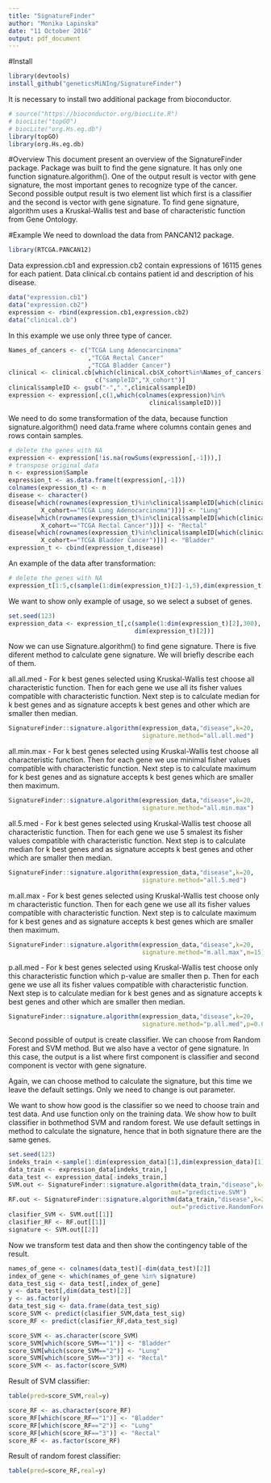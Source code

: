 ```yaml
---
title: "SignatureFinder"
author: "Monika Lapinska"
date: "11 October 2016"
output: pdf_document
---
```

#Install

```r
library(devtools)
install_github("geneticsMiNIng/SignatureFinder")
```

It is necessary to install two additional package from bioconductor.

```r
# source("https://bioconductor.org/biocLite.R")
# biocLite("topGO")
# biocLite("org.Hs.eg.db")
library(topGO)
library(org.Hs.eg.db)
```


#Overview
This document present an overview of the SignatureFinder package. Package 
was built to find the gene signature. It has only one function 
signature.algorithm(). One of the output result is vector with gene  
signature, the most important genes to recognize type of the cancer. 
Second possible output result is two element list which first is 
a classifier and  the second is vector with gene signature. To find gene 
signature, algorithm uses a Kruskal-Wallis test and base of characteristic 
function from Gene Ontology.


#Example
We need to download the data from PANCAN12 package. 

```r
library(RTCGA.PANCAN12)
```
Data expression.cb1 and expression.cb2 contain expressions of 16115 genes 
for each patient. Data  clinical.cb contains patient id and description of 
his disease. 
```r
data("expression.cb1")
data("expression.cb2")
expression <- rbind(expression.cb1,expression.cb2)
data("clinical.cb")
```

In this example we use only three type of cancer.
```r
Names_of_cancers <- c("TCGA Lung Adenocarcinoma"
                      ,"TCGA Rectal Cancer"
                      ,"TCGA Bladder Cancer")
clinical <- clinical.cb[which(clinical.cb$X_cohort%in%Names_of_cancers),
                        c("sampleID","X_cohort")]
clinical$sampleID <- gsub("-",".",clinical$sampleID)
expression <- expression[,c(1,which(colnames(expression)%in%
                                       clinical$sampleID))]
```


We need to do some transformation of the data, because function 
signature.algorithm() need data.frame where columns contain genes 
and rows contain samples. 


```r
# delete the genes with NA
expression <- expression[!is.na(rowSums(expression[,-1])),]
# transpose original data 
n <- expression$Sample
expression_t <- as.data.frame(t(expression[,-1]))
colnames(expression_t) <- n
disease <- character()
disease[which(rownames(expression_t)%in%clinical$sampleID[which(clinical$
         X_cohort=="TCGA Lung Adenocarcinoma")])] <- "Lung"
disease[which(rownames(expression_t)%in%clinical$sampleID[which(clinical$
         X_cohort=="TCGA Rectal Cancer")])] <- "Rectal"
disease[which(rownames(expression_t)%in%clinical$sampleID[which(clinical$
         X_cohort=="TCGA Bladder Cancer")])] <- "Bladder"
expression_t <- cbind(expression_t,disease)
```

An example of the data after transformation:
```r
# delete the genes with NA
expression_t[1:5,c(sample(1:dim(expression_t)[2]-1,5),dim(expression_t)[2])]

```

We want to show only example of usage, so we select a subset of genes. 
```r
set.seed(123)
expression_data <- expression_t[,c(sample(1:dim(expression_t)[2],300),
                                   dim(expression_t)[2])]
```


Now we can use Signature.algorithm() to find gene signature. There is five 
diferent method to calculate gene signature. We will briefly describe 
each of them.

all.all.med - For k best genes selected using Kruskal-Wallis test choose all
characteristic function. Then for each gene we use all its fisher values 
compatible with characteristic function. Next step is to calculate median 
for k best genes and as signature accepts k best genes and other which are 
smaller then median.

```r
SignatureFinder::signature.algorithm(expression_data,"disease",k=20,
                                     signature.method="all.all.med")
```

all.min.max - For k best genes selected using Kruskal-Wallis test choose all
characteristic function. Then for each gene we use minimal fisher values 
compatible with characteristic function. Next step is to calculate maximum 
for k best genes and as signature accepts k best genes which are smaller 
then maximum.

```r
SignatureFinder::signature.algorithm(expression_data,"disease",k=20,
                                     signature.method="all.min.max")
```

all.5.med - For k best genes selected using Kruskal-Wallis test choose all 
characteristic function. Then for each gene we use 5 smalest its fisher 
values compatible with characteristic function. Next step is to calculate 
median for k best genes and as signature accepts k best genes and other 
which are smaller then median.

```r
SignatureFinder::signature.algorithm(expression_data,"disease",k=20,
                                     signature.method="all.5.med")
```


m.all.max - For k best genes selected using Kruskal-Wallis test choose only 
m  characteristic function. Then for each gene we use all its fisher values 
compatible with characteristic function. Next step is to calculate maximum 
for k best genes and as signature accepts k best genes which are smaller 
then maximum.

```r
SignatureFinder::signature.algorithm(expression_data,"disease",k=20,
                                     signature.method="m.all.max",m=15)
```

p.all.med - For k best genes selected using Kruskal-Wallis test choose only 
this  characteristic function which p-value are smaller then p. Then for 
each gene we use all its fisher values compatible with characteristic 
function. Next step is to calculate median for k best genes and as signature
accepts k best genes and other which are smaller then median.

```r
SignatureFinder::signature.algorithm(expression_data,"disease",k=20,
                                     signature.method="p.all.med",p=0.02)
```

Second possible of output is create classifier. We can choose from 
Random Forest and SVM method. But we also have a vector of gene signature. 
In this case, the output is a list where first component is classifier 
and second component is vector with gene signature.

Again, we can choose method to calculate the signature, but this time we 
leave the default settings. Only we need to change is out parameter. 

We want to show how good is the classifier so we need to choose train and 
test data. And use function only on the training data. We show how to built 
classifier in bothmethod SVM and random forest. We use default settings in 
method to calculate the signature, hence that in both signature there are 
the same genes.

```r
set.seed(123)
indeks_train <-sample(1:dim(expression_data)[1],dim(expression_data)[1]*2/3)
data_train <- expression_data[indeks_train,]
data_test <- expression_data[-indeks_train,]
SVM.out <- SignatureFinder::signature.algorithm(data_train,"disease",k=20,
                                             out="predictive.SVM")
RF.out <- SignatureFinder::signature.algorithm(data_train,"disease",k=20,
                                             out="predictive.RandomForest")
clasifier_SVM <- SVM.out[[1]]
clasifier_RF <- RF.out[[1]]
signature <- SVM.out[[2]]


```

Now we transform test data and then show the contingency table of the result. 


```r
names_of_gene <- colnames(data_test)[-dim(data_test)[2]]
index_of_gene <- which(names_of_gene %in% signature)
data_test_sig <- data_test[,index_of_gene]
y <- data_test[,dim(data_test)[2]]
y <- as.factor(y)
data_test_sig <- data.frame(data_test_sig)
score_SVM <- predict(clasifier_SVM,data_test_sig)
score_RF <- predict(clasifier_RF,data_test_sig)
```
\newpage
```r
score_SVM <- as.character(score_SVM)
score_SVM[which(score_SVM=="1")] <- "Bladder"
score_SVM[which(score_SVM=="2")] <- "Lung"
score_SVM[which(score_SVM=="3")] <- "Rectal"
score_SVM <- as.factor(score_SVM)
```

Result of SVM classifier:
```r
table(pred=score_SVM,real=y)
```

```r
score_RF <- as.character(score_RF)
score_RF[which(score_RF=="1")] <- "Bladder"
score_RF[which(score_RF=="2")] <- "Lung"
score_RF[which(score_RF=="3")] <- "Rectal"
score_RF <- as.factor(score_RF)
```

Result of random forest classifier:
```r
table(pred=score_RF,real=y)
```

```r

```
